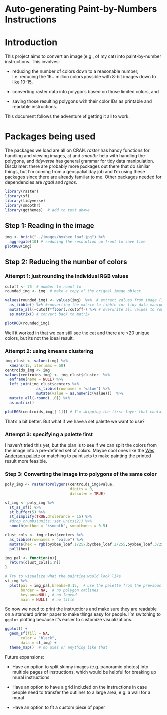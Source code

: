 # Auto-generating Paint-by-Numbers Instructions {#paintByNumbers}

# Introduction

This project aims to convert an image (e.g., of my cat) into paint-by-number instructions. This involves:

* reducing the number of colors down to a reasonable number, i.e. reducing the 16+ million colors possible with 8-bit images down to like 10-15,

* converting raster data into polygons based on those limited colors, and

* saving those resulting polygons with their color IDs as printable and readable instructions.

This document follows the adventure of getting it all to work.

# Packages being used

The packages we load are all on CRAN. *raster* has handy functions for handling and viewing images, *sf* and *smoothr* help with handling the polygons, and *tidyverse* has general grammar for tidy data manipulation. Disclaimer: there are probably more packages out there that do similar things, but I'm coming from a geospatial day job and I'm using these packages since there are already familiar to me. Other packages needed for dependencies are *rgdal* and *rgeos*.

```r
library(raster)
library(sf)
library(tidyverse)
library(smoothr)
library(ggthemes)  # add to text above
```

## Step 1: Reading in the image

```r
img <- brick("../images/byxbee_loaf.jpg") %>% 
  aggregate(10) # reducing the resolution up front to save time
plotRGB(img)
```

## Step 2: Reducing the number of colors

### Attempt 1: just rounding the individual RGB values

```r
cutoff <- 75  # number to rount to
rounded_img <- img  # make a copy of the orignal image object

values(rounded_img) <- values(img)  %>%  # extract values from image (strip spatial component)
  as_tibble() %>% #converting the matrix to tibble for tidy data manipulation
  mutate_all(~cutoff*floor(./cutoff)) %>% # overwrite all values to rounded down values to cutoff
  as.matrix() # convert back to matrix

plotRGB(rounded_img)
```

Well it worked in that we can still see the cat and there are <20 unique colors, but its not the ideal result. 

### Attempt 2: using kmeans clustering 
```r
img_clust <- values(img) %>%
  kmeans(15, iter.max = 50)
centroids_img <- img
values(centroids_img) <- img_clust$cluster  %>%
  enframe(name = NULL) %>%
  left_join(img_clust$centers %>% 
              as_tibble(rownames = "value") %>%
              mutate(value = as.numeric(value)))  %>%
  mutate_all(~round(.,0)) %>%
  as.matrix()

plotRGB(centroids_img[[-1]]) # I'm skipping the first layer that contains the cluster ID
```

That's a bit better. But what if we have a set palette we want to use? 

### Attempt 3: specifying a palette first

I haven't tried this yet, but the plan is to see if we can split the colors from the image into a pre-defined set of colors. Maybe cool ones like the [Wes Anderson pallete](https://github.com/karthik/wesanderson) or matching to paint sets to make painting the printed result more feasible. 

### Step 3: Converting the image into polygons of the same color
```r
poly_img <- rasterToPolygons(centroids_img$value,
                             digits = 0,
                             dissolve = TRUE)
```

```r
st_img <- poly_img %>%
  st_as_sf() %>%
  st_buffer(5) %>%
  st_simplify(TRUE,dTolerance = 15) %>% 
  #drop_crumbs(units::set_units(2)) %>%
  smooth(method = "ksmooth", smoothness = 0.5) 

clust_cols <- img_clust$centers %>% 
  as_tibble(rownames = "value") %>%
  mutate(hex = rgb(byxbee_loaf.1/255,byxbee_loaf.2/255,byxbee_loaf.3/255)) %>%
  pull(hex)

img_pal <- function(n){
  return(clust_cols[1:n])
}

# Try to visualize what the painting would look like
st_img %>%
  plot(pal = img_pal,breaks=0:15,  # use the palette from the previous section
       border = NA,  # no polygon outlines 
       key.pos=NULL, # no legend
       main = NULL)  # no title
```

So now we need to print the instructions and make sure they are readable on a standard printer paper to make things easy for people. I'm switching to `ggplot` plotting because it's easier to customize visualizations.
```r
ggplot() +
  geom_sf(fill = NA,
       color = "black",
       data = st_img) +
  theme_map()  # no axes or anything like that
```

Future expansions:

 * Have an option to split skinny images (e.g. panoramic photos) into multiple pages of instructions, which would be helpful for breaking up mural instructions
 
 * Have an option to have a grid included on the instructions in case people need to transfer the outlines to a large area, e.g. a wall for a mural
 
 * Have an option to fit a custom piece of paper